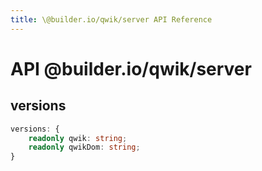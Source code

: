 ```yaml
---
title: \@builder.io/qwik/server API Reference
---
```


# **API** @builder.io/qwik/server

<h2 id="versions"><a aria-hidden="true" tabindex="-1" href="#versions"><span class="icon icon-link"></span></a>versions</h2>

```typescript
versions: {
    readonly qwik: string;
    readonly qwikDom: string;
}
```
